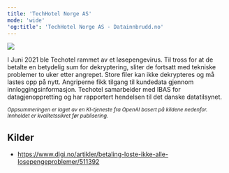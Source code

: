 ```yaml
---
title: 'TechHotel Norge AS'
mode: 'wide'
'og:title': 'TechHotel Norge AS - Datainnbrudd.no'
---
```


<Frame>
<img src="/images/techotel.png" noZoom/>
</Frame>

I Juni 2021 ble Techotel rammet av et løsepengevirus. Til tross for at de betalte en betydelig sum for dekryptering, sliter de fortsatt med tekniske problemer to uker etter angrepet. Store filer kan ikke dekrypteres og må lastes opp på nytt. Angriperne fikk tilgang til kundedata gjennom innloggingsinformasjon. Techotel samarbeider med IBAS for datagjenoppretting og har rapportert hendelsen til det danske datatilsynet.

<sup><i>Oppsummeringen er laget av en KI-tjeneste fra OpenAI basert på kildene nedenfor. Innholdet er kvalitetssikret før publisering.</i></sup>

## Kilder
- https://www.digi.no/artikler/betaling-loste-ikke-alle-losepengeproblemer/511392
